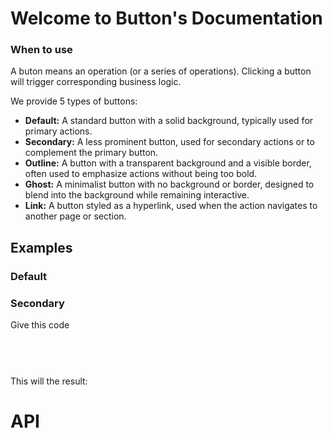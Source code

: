 
<Meta of={ButtonStories} />

# Welcome to Button's Documentation

### When to use

A buton means an operation (or a series of operations). Clicking a button will trigger corresponding business logic.

We provide 5 types of buttons:

<ul className="space-y-1">
  <li>
    <strong>Default:</strong> A standard button with a solid background,
    typically used for primary actions.
  </li>
  <li>
    <strong>Secondary:</strong> A less prominent button, used for secondary
    actions or to complement the primary button.
  </li>
  <li>
    <strong>Outline:</strong> A button with a transparent background and a
    visible border, often used to emphasize actions without being too bold.
  </li>
  <li>
    <strong>Ghost:</strong> A minimalist button with no background or border,
    designed to blend into the background while remaining interactive.
  </li>
  <li>
    <strong>Link:</strong> A button styled as a hyperlink, used when the action
    navigates to another page or section.
  </li>
</ul>

## Examples

### Default

<Canvas of={ButtonStories.Default} />

### Secondary

<Canvas of={ButtonStories.Secondary} />

Give this code

```jsx
<Button disabled onClick={() => {}} size="sm" variant="outline">
  Button
</Button>
```

This will the result:

<Story of={ButtonStories.Outline} />

# API

<Controls />
